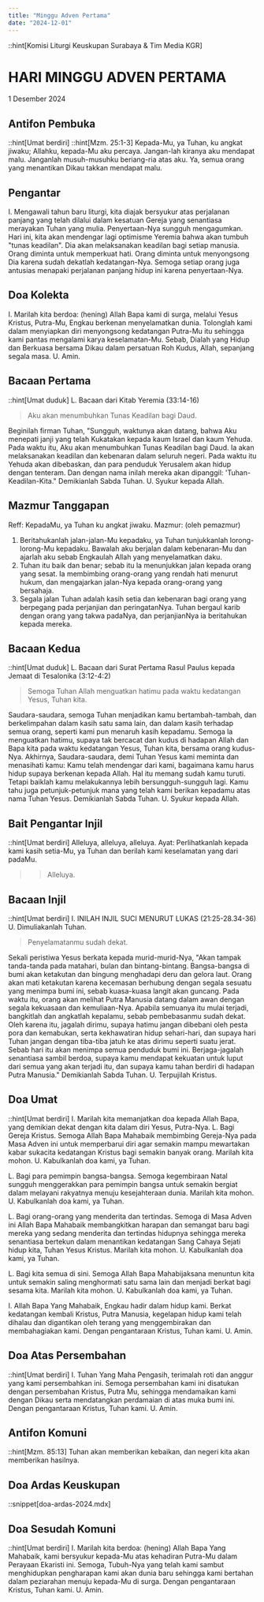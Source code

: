 ```yaml
---
title: "Minggu Adven Pertama"
date: "2024-12-01"
---
```

::hint[Komisi Liturgi Keuskupan Surabaya & Tim Media KGR]
# HARI MINGGU ADVEN PERTAMA
1 Desember 2024

## Antifon Pembuka
::hint[Umat berdiri]
::hint[Mzm. 25:1-3]
Kepada-Mu, ya Tuhan, ku angkat jiwaku; Allahku, kepada-Mu aku percaya. Jangan-lah kiranya aku mendapat malu. Janganlah musuh-musuhku beriang-ria atas aku. Ya, semua orang yang menantikan Dikau takkan mendapat malu.

## Pengantar
I. Mengawali tahun baru liturgi, kita diajak bersyukur atas perjalanan panjang yang telah dilalui dalam kesatuan Gereja yang senantiasa merayakan Tuhan yang mulia. Penyertaan-Nya sungguh mengagumkan. Hari ini, kita akan mendengar lagi optimisme Yeremia bahwa akan tumbuh "tunas keadilan". Dia akan melaksanakan keadilan bagi setiap manusia. Orang diminta untuk memperkuat hati. Orang diminta untuk menyongsong Dia karena sudah dekatlah kedatangan-Nya. Semoga setiap orang juga antusias menapaki perjalanan panjang hidup ini karena penyertaan-Nya.

## Doa Kolekta
I. Marilah kita berdoa: (hening)
Allah Bapa kami di surga, melalui Yesus Kristus, Putra-Mu, Engkau berkenan menyelamatkan dunia. Tolonglah kami dalam menyiapkan diri menyongsong kedatangan Putra-Mu itu sehingga kami pantas mengalami karya keselamatan-Mu. Sebab, Dialah yang Hidup dan Berkuasa bersama Dikau dalam persatuan Roh Kudus, Allah, sepanjang segala masa.
U. Amin.

## Bacaan Pertama
::hint[Umat duduk]
L. Bacaan dari Kitab Yeremia (33:14-16)
> Aku akan menumbuhkan Tunas Keadilan bagi Daud.

Beginilah firman Tuhan, "Sungguh, waktunya akan datang, bahwa Aku menepati janji yang telah Kukatakan kepada kaum Israel dan kaum Yehuda. Pada waktu itu, Aku akan menumbuhkan Tunas Keadilan bagi Daud. Ia akan melaksanakan keadilan dan kebenaran dalam seluruh negeri. Pada waktu itu Yehuda akan dibebaskan, dan para penduduk Yerusalem akan hidup dengan tenteram. Dan dengan nama inilah mereka akan dipanggil: 'Tuhan-Keadilan-Kita."
Demikianlah Sabda Tuhan.
U. Syukur kepada Allah.

## Mazmur Tanggapan
Reff: KepadaMu, ya Tuhan ku angkat jiwaku.
Mazmur: (oleh pemazmur)
1. Beritahukanlah jalan-jalan-Mu kepadaku, ya Tuhan tunjukkanlah lorong-lorong-Mu kepadaku. Bawalah aku berjalan dalam kebenaran-Mu dan ajarlah aku sebab Engkaulah Allah yang menyelamatkan daku.
2. Tuhan itu baik dan benar; sebab itu la menunjukkan jalan kepada orang yang sesat. Ia membimbing orang-orang yang rendah hati menurut hukum, dan mengajarkan jalan-Nya kepada orang-orang yang bersahaja.
3. Segala jalan Tuhan adalah kasih setia dan kebenaran bagi orang yang berpegang pada perjanjian dan peringatanNya. Tuhan bergaul karib dengan orang yang takwa padaNya, dan perjanjianNya ia beritahukan kepada mereka.


## Bacaan Kedua
::hint[Umat duduk]
L. Bacaan dari Surat Pertama Rasul Paulus kepada Jemaat di Tesalonika (3:12-4:2)
> Semoga Tuhan Allah menguatkan hatimu pada waktu kedatangan Yesus, Tuhan kita.

Saudara-saudara, semoga Tuhan menjadikan kamu bertambah-tambah, dan berkelimpahan dalam kasih satu sama lain, dan dalam kasih terhadap semua orang, seperti kami pun menaruh kasih kepadamu. Semoga la menguatkan hatimu, supaya tak bercacat dan kudus di hadapan Allah dan Bapa kita pada waktu kedatangan Yesus, Tuhan kita, bersama orang kudus-Nya. Akhirnya, Saudara-saudara, demi Tuhan Yesus kami meminta dan menasihati kamu: Kamu telah mendengar dari kami, bagaimana kamu harus hidup supaya berkenan kepada Allah. Hal itu memang sudah kamu turuti. Tetapi baiklah kamu melakukannya lebih bersungguh-sungguh lagi. Kamu tahu juga petunjuk-petunjuk mana yang telah kami berikan kepadamu atas nama Tuhan Yesus.
Demikianlah Sabda Tuhan.
U. Syukur kepada Allah.

## Bait Pengantar Injil
::hint[Umat berdiri]
Alleluya, alleluya, alleluya.
Ayat: Perlihatkanlah kepada kami kasih setia-Mu, ya Tuhan dan berilah kami keselamatan yang dari padaMu.
>> Alleluya.

## Bacaan Injil
::hint[Umat berdiri]
I. INILAH INJIL SUCI MENURUT LUKAS (21:25-28.34-36)
U. Dimuliakanlah Tuhan.
> Penyelamatanmu sudah dekat.

Sekali peristiwa Yesus berkata kepada murid-murid-Nya, "Akan tampak tanda-tanda pada matahari, bulan dan bintang-bintang. Bangsa-bangsa di bumi akan ketakutan dan bingung menghadapi deru dan gelora laut. Orang akan mati ketakutan karena kecemasan berhubung dengan segala sesuatu yang menimpa bumi ini, sebab kuasa-kuasa langit akan guncang. Pada waktu itu, orang akan melihat Putra Manusia datang dalam awan dengan segala kekuasaan dan kemuliaan-Nya. Apabila semuanya itu mulai terjadi, bangkitlah dan angkatlah kepalamu, sebab pembebasanmu sudah dekat. Oleh karena itu, jagalah dirimu, supaya hatimu jangan dibebani oleh pesta pora dan kemabukan, serta kekhawatiran hidup sehari-hari, dan supaya hari Tuhan jangan dengan tiba-tiba jatuh ke atas dirimu seperti suatu jerat. Sebab hari itu akan menimpa semua penduduk bumi ini. Berjaga-jagalah senantiasa sambil berdoa, supaya kamu mendapat kekuatan untuk luput dari semua yang akan terjadi itu, dan supaya kamu tahan berdiri di hadapan Putra Manusia."
Demikianlah Sabda Tuhan.
U. Terpujilah Kristus.

## Doa Umat
::hint[Umat berdiri]
I. Marilah kita memanjatkan doa kepada Allah Bapa, yang demikian dekat dengan kita dalam diri Yesus, Putra-Nya.
L. Bagi Gereja Kristus. Semoga Allah Bapa Mahabaik membimbing Gereja-Nya pada Masa Adven ini untuk memperbarui diri agar semakin mampu mewartakan kabar sukacita kedatangan Kristus bagi semakin banyak orang. Marilah kita mohon.
U. Kabulkanlah doa kami, ya Tuhan.

L. Bagi para pemimpin bangsa-bangsa. Semoga kegembiraan Natal sungguh menggerakkan para pemimpin bangsa untuk semakin bergiat dalam melayani rakyatnya menuju kesejahteraan dunia. Marilah kita mohon.
U. Kabulkanlah doa kami, ya Tuhan.

L. Bagi orang-orang yang menderita dan tertindas. Semoga di Masa Adven ini Allah Bapa Mahabaik membangkitkan harapan dan semangat baru bagi mereka yang sedang menderita dan tertindas hidupnya sehingga mereka senantiasa bertekun dalam menantikan kedatangan Sang Cahaya Sejati hidup kita, Tuhan Yesus Kristus. Marilah kita mohon.
U. Kabulkanlah doa kami, ya Tuhan.

L. Bagi kita semua di sini. Semoga Allah Bapa Mahabijaksana menuntun kita untuk semakin saling menghormati satu sama lain dan menjadi berkat bagi sesama kita. Marilah kita mohon.
U. Kabulkanlah doa kami, ya Tuhan.

I. Allah Bapa Yang Mahabaik, Engkau hadir dalam hidup kami. Berkat kedatangan kembali Kristus, Putra Manusia, kegelapan hidup kami telah dihalau dan digantikan oleh terang yang menggembirakan dan membahagiakan kami. Dengan pengantaraan Kristus, Tuhan kami.
U. Amin.

## Doa Atas Persembahan
::hint[Umat berdiri]
I. Tuhan Yang Maha Pengasih, terimalah roti dan anggur yang kami persembahkan ini. Semoga persembahan kami ini disatukan dengan persembahan Kristus, Putra Mu, sehingga mendamaikan kami dengan Dikau serta mendatangkan perdamaian di atas muka bumi ini. Dengan pengantaraan Kristus, Tuhan kami.
U. Amin.

## Antifon Komuni
::hint[Mzm. 85:13]
Tuhan akan memberikan kebaikan, dan negeri kita akan memberikan hasilnya.

## Doa Ardas Keuskupan
::snippet[doa-ardas-2024.mdx]

## Doa Sesudah Komuni
::hint[Umat berdiri]
I. Marilah kita berdoa: (hening)
Allah Bapa Yang Mahabaik, kami bersyukur kepada-Mu atas kehadiran Putra-Mu dalam Perayaan Ekaristi ini. Semoga, Tubuh-Nya yang telah kami sambut menghidupkan pengharapan kami akan dunia baru sehingga kami bertahan dalam peziarahan menuju kepada-Mu di surga. Dengan pengantaraan Kristus, Tuhan
kami.
U. Amin.